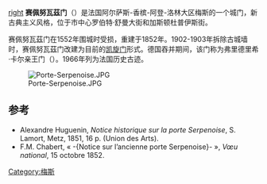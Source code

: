 [[文件:Serpenoiseporte.jpg|right]]
'''赛佩努瓦茲门'''（{{Lang-fr|Porte Serpenoise}}）是法国阿尔萨斯-香槟-阿登-洛林大区梅斯的一个城门，新古典主义风格，位于市中心罗伯特·舒曼大街和加斯顿杜普伊斯街。

赛佩努瓦茲门在1552年围城时受损，重建于1852年。1902-1903年拆除古城墙时，赛佩努瓦茲门改建为目前的[[凯旋门|凯旋门]]形式。德国吞并期间，该门称为弗里德里希·卡尔亲王门（{{lang|de|Prinz Friedrich Karl Tor}}）。1966年列为法国历史古迹。

[[File:Porte-Serpenoise.JPG|thumb]]

== 参考 ==
* Alexandre Huguenin, ''Notice historique sur la porte Serpenoise'', S. Lamort, Metz, 1851, 16 p. (Union des Arts).
* F.M. Chabert, « -{Notice sur l’ancienne porte Serpenoise}- », ''Vœu national'', 15 octobre 1852.
{{References|colonnes=1}}
[[Category:梅斯|Category:梅斯]]
